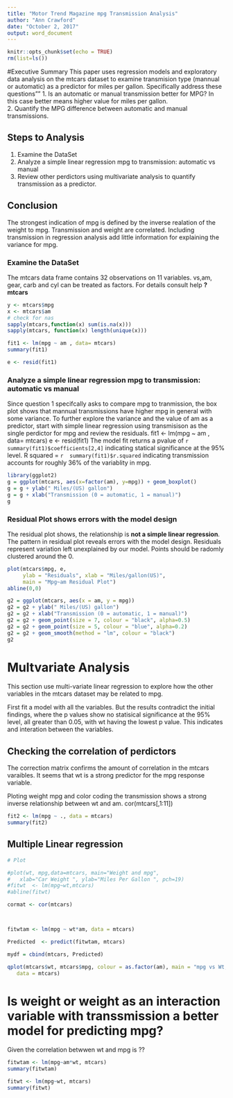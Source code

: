```yaml
---
title: "Motor Trend Magazine mpg Transmission Analysis"
author: "Ann Crawford"
date: "October 2, 2017"
output: word_document
---
```


```r
knitr::opts_chunk$set(echo = TRUE)
rm(list=ls())
```

#Executive Summary
This paper uses regression models and exploratory data analysis on the mtcars dataset to examine transmision type (mannual or automatic) as a predictor for miles per gallon. 
Specifically address these questions"" 
1.  Is an automatic or manual transmission better for MPG? In this case better means higher value for miles per gallon.  
2.  Quantify the MPG difference between automatic and manual transmissions.   
 
## Steps to Analysis
1. Examine the DataSet
2. Analyze a simple linear regression mpg to transmission: automatic vs manual 
3. Review other perdictors using multivariate analysis to quantify transmission as a predictor. 

## Conclusion
The strongest indication of mpg is defined by the inverse realation of the weight to mpg. Transmission and weight are correlated. Including transmission in regression analysis add little information for explaining the variance for mpg. 

### Examine the DataSet
The mtcars data frame contains 32 observations on 11 variables. vs,am, gear, carb and cyl can be treated as factors. For details consult help **?mtcars**
```r

y <- mtcars$mpg
x <- mtcars$am
# check for nas 
sapply(mtcars,function(x) sum(is.na(x)))
sapply(mtcars, function(x) length(unique(x)))
```
```r
fit1 <- lm(mpg ~ am , data= mtcars)
summary(fit1)

e <- resid(fit1)
```
### Analyze a simple linear regression mpg to transmission: automatic vs manual 
Since question 1 specifcally asks to compare mpg to tranmission, the box plot shows that mannual transmissions have higher mpg in general with some variance. To further explore the variance and the value of am as a predictor, start with simple linear regression using transmisison as the single perdictor for mpg and review the residuals.
fit1 <- lm(mpg ~ am , data= mtcars)
e <- resid(fit1)
The model fit returns a pvalue of `r summary(fit1)$coefficients[2,4]` indicating statical significance at the 95% level. R squared  = `r  summary(fit1)$r.squared` indicating transmission accounts for roughly 36% of the variablity in mpg.

```r
library(ggplot2)
g = ggplot(mtcars, aes(x=factor(am), y=mpg)) + geom_boxplot()
g = g + ylab(" Miles/(US) gallon")
g = g + xlab("Transmission (0 = automatic, 1 = manual)")
g
```


### Residual Plot shows errors with the model design
The residual plot shows, the relationship is **not a simple linear regression**. The pattern in residual plot reveals errors with the model design. Residuals represent variation left unexplained by our model. Points should be radomly clustered around the 0.
```r
plot(mtcars$mpg, e,
     ylab = "Residuals", xlab = "Miles/gallon(US)",
     main = "Mpg~am Residual Plot")
abline(0,0)

g2 = ggplot(mtcars, aes(x = am, y = mpg))
g2 = g2 + ylab(" Miles/(US) gallon")
g2 = g2 + xlab("Transmission (0 = automatic, 1 = manual)")
g2 = g2 + geom_point(size = 7, colour = "black", alpha=0.5)
g2 = g2 + geom_point(size = 5, colour = "blue", alpha=0.2)
g2 = g2 + geom_smooth(method = "lm", colour = "black")
g2
```

# Multvariate Analysis

This section use multi-variate linear regression to explore how the other variables in the mtcars dataset may be related to mpg.

First fit a model with all the variables. But the results contradict the initial findings, where the p values show no statisical significance at the 95% level, all greater than 0.05, with wt having the lowest p value. This indicates and interation between the variables. 

## Checking the correlation of perdictors 
The correction matrix confirms the amount of correlation in the mtcars varaibles. It seems that wt is a strong predictor for the mpg response variable. 

Ploting weight mpg and color coding the transmission shows a strong inverse relationship between wt and am.
cor(mtcars[,1:11])

```r
fit2 <- lm(mpg ~ ., data = mtcars)
summary(fit2)

```
## Multiple Linear regression 

```r
# Plot 

#plot(wt, mpg,data=mtcars, main="Weight and mpg", 
#  	xlab="Car Weight ", ylab="Miles Per Gallon ", pch=19)
#fitwt  <- lm(mpg~wt,mtcars)
#abline(fitwt)

cormat <- cor(mtcars)



fitwtam <- lm(mpg ~ wt*am, data = mtcars)

Predicted  <- predict(fitwtam, mtcars)

mydf = cbind(mtcars, Predicted)

qplot(mtcars$wt, mtcars$mpg, colour = as.factor(am), main = "mpg vs Wt, Trans (Manual=1, Automatic=0)",
   data = mtcars)

```
# Is weight or weight as an interaction variable with transsmission a better model for predicting mpg?
Given the correlation betwwen wt and mpg is ??

```r

fitwtam <- lm(mpg~am*wt, mtcars)
summary(fitwtam)

fitwt <- lm(mpg~wt, mtcars)
summary(fitwt)

```